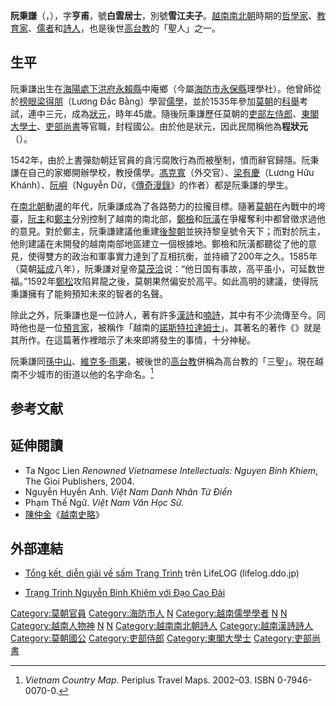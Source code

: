 {{儒学}}

'''阮秉謙'''（{{vie|v='''Nguyễn Bỉnh Khiêm'''|hn=阮秉謙}}，{{bd|1491年||1585年||}}），字'''亨甫'''，號'''白雲居士'''，別號'''雪江夫子'''。[[越南|越南]][[南北朝_(越南)|南北朝]]時期的[[哲學家|哲學家]]、[[教育家|教育家]]、[[儒者|儒者]]和[[詩人|詩人]]，也是後世[[高台教|高台教]]的「聖人」之一。

==生平==
阮秉謙出生在[[海陽處|海陽處]][[下洪府|下洪府]][[永賴縣|永賴縣]]中庵鄉（今屬[[海防市|海防市]][[永保縣|永保縣]]理學社）。他曾師從於[[榜眼|榜眼]][[梁得朋|梁得朋]]（Lương Đắc Bằng）學習[[儒學|儒學]]，並於1535年參加[[莫朝|莫朝]]的[[科舉|科舉]]考試，連中三元，成為[[狀元|狀元]]，時年45歲。隨後阮秉謙歷任莫朝的[[吏部左侍郎|吏部左侍郎]]、[[東閣大學士|東閣大學士]]、[[吏部尚書|吏部尚書]]等官職，封程國公。由於他是狀元，因此民間稱他為'''程狀元'''（{{vie|v=Trạng Trình|hn=狀程}}）。

1542年，由於上書彈劾朝廷官員的貪污腐敗行為而被壓制，憤而辭官歸隱。阮秉謙在自己的家鄉開辦學校，教授儒學。[[馮克寬|馮克寬]]（外交官）、[[梁有慶|梁有慶]]（Lương Hữu Khánh）、[[阮嶼|阮嶼]]（Nguyễn Dữ，《[[傳奇漫錄|傳奇漫錄]]》的作者）都是阮秉謙的學生。

在[[南北朝_(越南)|南北朝]]動盪的年代，阮秉謙成為了各路勢力的拉攏目標。隨著[[莫朝|莫朝]]在內戰中的垮臺，[[阮主|阮主]]和[[鄭主|鄭主]]分別控制了越南的南北部，[[鄭檢|鄭檢]]和[[阮潢|阮潢]]在爭權奪利中都曾徵求過他的意見。對於鄭主，阮秉謙建議他重建[[後黎朝|後黎朝]]並挾持黎皇號令天下；而對於阮主，他則建議在未開發的越南南部地區建立一個根據地。鄭檢和阮潢都聽從了他的意見，使得雙方的政治和軍事實力達到了互相抗衡，並持續了200年之久。1585年（莫朝[[延成|延成]]八年），阮秉謙对皇帝[[莫茂洽|莫茂洽]]说：“他日国有事故，高平虽小，可延数世福。”1592年[[鄭松|鄭松]]攻陷昇龍之後，莫朝果然偏安於高平。如此高明的建議，使得阮秉謙擁有了能夠預知未來的智者的名聲。

除此之外，阮秉謙也是一位詩人，著有許多[[漢詩|漢詩]]和[[喃詩|喃詩]]，其中有不少流傳至今。同時他也是一位[[預言家|預言家]]，被稱作「越南的[[諾斯特拉達姆士|諾斯特拉達姆士]]」。其著名的著作《{{link-vi|程狀讖|Sấm Trạng Trình}}》就是其所作。在這篇著作裡暗示了未來即將發生的事情，十分神秘。

阮秉謙同[[孫中山|孫中山]]、[[維克多·雨果|維克多·雨果]]，被後世的[[高台教|高台教]]併稱為高台教的「三聖」。現在越南不少城市的街道以他的名字命名。<ref>''Vietnam Country Map''. Periplus Travel Maps. 2002–03. ISBN 0-7946-0070-0.</ref>

== 参考文献 ==
{{Reflist}}

==延伸閱讀==
{{refbegin}}
*Ta Ngoc Lien ''Renowned Vietnamese Intellectuals: Nguyen Binh Khiem'', The Gioi Publishers, 2004.
*Nguyễn Huyền Anh. ''Việt Nam Danh Nhân Từ Điển'' {{vi icon}}
*Phạm Thế Ngữ. ''Việt Nam Văn Học Sử.'' {{vi icon}}
*[[陳仲金|陳仲金]]《[[越南史略|越南史略]]》
{{refend}}

==外部連結==
*{{vi}}[http://lifelog.ddo.jp/index.php?option=com_content&view=article&id=33 Tổng kết, diễn giải về sấm Trạng Trình] {{Wayback|url=http://lifelog.ddo.jp/index.php?option=com_content&view=article&id=33 |date=20090605072341 }} trên LifeLOG (lifelog.ddo.jp)
*{{vi}}[https://web.archive.org/web/20101017194036/http://www-personal.usyd.edu.au/~cdao/tudien/th/th1-092.htm Trạng Trình Nguyễn Bỉnh Khiêm với Đạo Cao Đài]

{{大正六年乙未科庭试进士榜}}
{{Authority control}}
[[Category:莫朝官員|Category:莫朝官員]]
[[Category:海防市人|Category:海防市人]]
[[Category:黎初朝人|N]]
[[Category:越南儒學學者|Category:越南儒學學者]]
[[Category:越南詩人|N]]
[[Category:預言家|N]]
[[Category:越南人物神|Category:越南人物神]]
[[Category:高台教圣人|N]]
[[Category:越南狀元|N]]
[[Category:越南南北朝詩人|Category:越南南北朝詩人]]
[[Category:越南漢詩詩人|Category:越南漢詩詩人]]
[[Category:莫朝國公|Category:莫朝國公]]
[[Category:吏部侍郎|Category:吏部侍郎]]
[[Category:東閣大學士|Category:東閣大學士]]
[[Category:吏部尚書|Category:吏部尚書]]